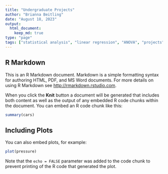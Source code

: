 ```yaml
---
title: "Undergraduate Projects"
author: "Brianna Beitling"
date: "August 18, 2023"
output: 
  html_document:
    keep_md: true
type: "page"
tags: ["statistical analysis", "linear regression", "ANOVA", "projects", "SPSS", "Shazam", "nonparametric"]
---
```



## R Markdown

This is an R Markdown document. Markdown is a simple formatting syntax for authoring HTML, PDF, and MS Word documents. For more details on using R Markdown see <http://rmarkdown.rstudio.com>.

When you click the **Knit** button a document will be generated that includes both content as well as the output of any embedded R code chunks within the document. You can embed an R code chunk like this:

```r
summary(cars)
```

## Including Plots

You can also embed plots, for example:

```r
plot(pressure)
```

Note that the `echo = FALSE` parameter was added to the code chunk to prevent printing of the R code that generated the plot.
